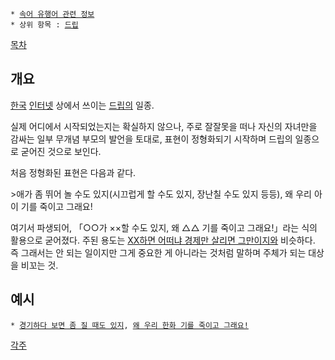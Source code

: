  * [[속어 유행어 관련 정보]]
 * 상위 항목 : [[드립]]

[[목차]]

== 개요 ==
[[한국]] [[인터넷]] 상에서 쓰이는 [[드립]]의 일종.

실제 어디에서 시작되었는지는 확실하지 않으나, 주로 잘잘못을 떠나 자신의 자녀만을 감싸는 일부 무개념 부모의 발언을 토대로, 표현이 정형화되기 시작하며 드립의 일종으로 굳어진 것으로 보인다.

처음 정형화된 표현은 다음과 같다.

>애가 좀 뛰어 놀 수도 있지(시끄럽게 할 수도 있지, 장난칠 수도 있지 등등), 왜 우리 아이 기를 죽이고 그래요!

여기서 파생되어, 「○○가 ××할 수도 있지, 왜 △△ 기를 죽이고 그래요!」라는 식의 활용으로 굳어졌다. 주된 용도는 [[XX하면 어떠냐 경제만 살리면 그만이지]]와 비슷하다. 즉 그래서는 안 되는 일이지만 그게 중요한 게 아니라는 것처럼 말하며 주체가 되는 대상을 비꼬는 것.

== 예시 ==
 * [[5886899|경기하다 보면 좀 질 때도 있지]], [[나는 행복합니다|왜 우리 한화 기를 죽이고 그래요!]]

[[각주]]

